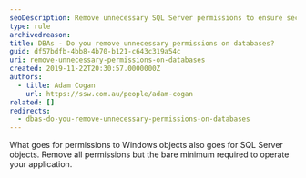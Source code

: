 ```yaml
---
seoDescription: Remove unnecessary SQL Server permissions to ensure secure and efficient database operations.
type: rule
archivedreason:
title: DBAs - Do you remove unnecessary permissions on databases?
guid: df57bdfb-4bb8-4b70-b121-c643c319a54c
uri: remove-unnecessary-permissions-on-databases
created: 2019-11-22T20:30:57.0000000Z
authors:
  - title: Adam Cogan
    url: https://ssw.com.au/people/adam-cogan
related: []
redirects:
  - dbas-do-you-remove-unnecessary-permissions-on-databases
---
```


What goes for permissions to Windows objects also goes for SQL Server objects. Remove all permissions but the bare minimum required to operate your application.

